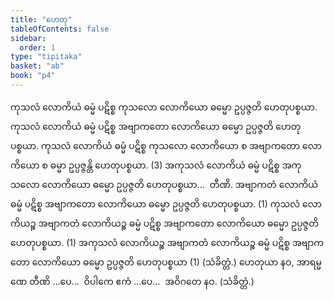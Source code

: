```yaml
---
title: "ဟေတု"
tableOfContents: false
sidebar:
  order: 1
type: "tipitaka"
basket: "ab"
book: "p4"
---
```



<DynamicBreadcrumb />

<Division number="30" book="p4" e="ch" v="39" p="585">

<Paragraph number="1175" book="p4">
ကုသလံ လောကိယံ ဓမ္မံ ပဋိစ္စ ကုသလော လောကိယော ဓမ္မော ဥပ္ပဇ္ဇတိ ဟေတုပစ္စယာ. ကုသလံ လောကိယံ ဓမ္မံ ပဋိစ္စ အဗျာကတော လောကိယော ဓမ္မော ဥပ္ပဇ္ဇတိ ဟေတုပစ္စယာ. ကုသလံ လောကိယံ ဓမ္မံ ပဋိစ္စ ကုသလော လောကိယော စ အဗျာကတော လောကိယော စ ဓမ္မာ ဥပ္ပဇ္ဇန္တိ ဟေတုပစ္စယာ. (3)
</Paragraph>

<Paragraph number="1176" book="p4">
အကုသလံ လောကိယံ ဓမ္မံ ပဋိစ္စ အကုသလော လောကိယော ဓမ္မော ဥပ္ပဇ္ဇတိ ဟေတုပစ္စယာ…  တီဏိ.
</Paragraph>

<Paragraph number="1177" book="p4">
အဗျာကတံ လောကိယံ ဓမ္မံ ပဋိစ္စ အဗျာကတော လောကိယော ဓမ္မော ဥပ္ပဇ္ဇတိ ဟေတုပစ္စယာ. (1)
</Paragraph>

<Paragraph number="1178" book="p4">
ကုသလံ လောကိယဉ္စ အဗျာကတံ လောကိယဉ္စ ဓမ္မံ ပဋိစ္စ အဗျာကတော လောကိယော ဓမ္မော ဥပ္ပဇ္ဇတိ ဟေတုပစ္စယာ. (1)
</Paragraph>

<Paragraph number="1179" book="p4">
အကုသလံ လောကိယဉ္စ အဗျာကတံ လောကိယဉ္စ ဓမ္မံ ပဋိစ္စ အဗျာကတော လောကိယော ဓမ္မော ဥပ္ပဇ္ဇတိ ဟေတုပစ္စယာ (1) (သံခိတ္တံ.)
</Paragraph>

</Division>
<Division number="31" book="p4" e="ch" v="39" p="585">

<Paragraph number="1180" book="p4">
ဟေတုယာ နဝ, အာရမ္မဏေ တီဏိ …ပေ…  ဝိပါကေ ဧကံ …ပေ…  အဝိဂတေ နဝ. (သံခိတ္တံ.)
</Paragraph>
</Division>